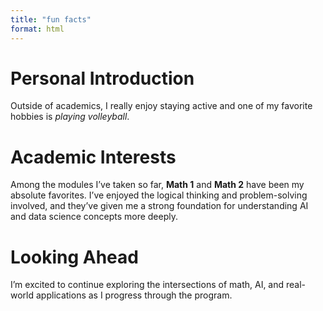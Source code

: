```yaml
---
title: "fun facts"
format: html
---
```


# Personal Introduction

Outside of academics, I really enjoy staying active and one of my favorite hobbies is *playing volleyball*.

# Academic Interests

Among the modules I've taken so far, **Math 1** and **Math 2** have been my absolute favorites. I’ve enjoyed the logical thinking and problem-solving involved, and they’ve given me a strong foundation for understanding AI and data science concepts more deeply.

# Looking Ahead

I’m excited to continue exploring the intersections of math, AI, and real-world applications as I progress through the program.


